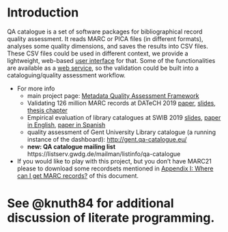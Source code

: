 # Introduction

QA catalogue is a set of software packages for bibliographical record quality assessment. It reads MARC or PICA files (in different formats), analyses some  quality dimensions, and saves the results into CSV files. These CSV files could be used in different context, we provide a lightweight, web-based [user interface](#user-interface) for that. Some of the functionalities are available as a [web service](https://github.com/pkiraly/metadata-qa-marc-ws), so the validation could be built into a cataloguing/quality assessment workflow.

* For more info
  * main project page: [Metadata Quality Assessment Framework](http://pkiraly.github.io)
  * Validating 126 million MARC records at DATeCH 2019 
    [paper](https://doi.org/10.1145/3322905.3322929),
    [slides](http://bit.ly/qa-datech2019),
    [thesis chapter](https://doi.org/10.13140/RG.2.2.33177.77920)
  * Empirical evaluation of library catalogues at SWIB 2019 [slides](http://bit.ly/qa-swib2019),
    [paper in English](https://pro.europeana.eu/page/issue-15-swib-2019#empirical-evaluation-of-library-catalogues),
    [paper in Spanish](https://universoabierto.org/2020/06/01/evaluacion-empirica-de-los-catalogos-de-las-bibliotecas/)
  * quality assessment of Gent University Library catalogue (a running instance
    of the dashboard): [http://gent.qa-catalogue.eu/](http://gent.qa-catalogue.eu/)
  * <strong>new: QA catalogue mailing list</strong> https://listserv.gwdg.de/mailman/listinfo/qa-catalogue
* If you would like to play with this project, but you don't have MARC21 please
  to download some recordsets mentioned in 
  [Appendix I: Where can I get MARC records?](#datasources) of this document.

# See @knuth84 for additional discussion of literate programming.
